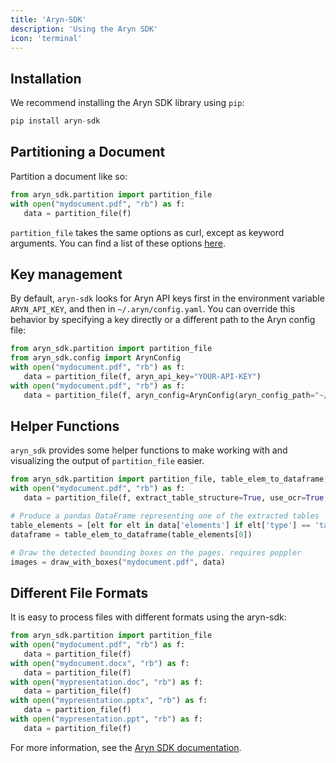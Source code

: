 ```yaml
---
title: 'Aryn-SDK'
description: 'Using the Aryn SDK'
icon: 'terminal'
---
```


## Installation

We recommend installing the Aryn SDK library using `pip`:

```python
pip install aryn-sdk
```

## Partitioning a Document
Partition a document like so:

```python
from aryn_sdk.partition import partition_file
with open("mydocument.pdf", "rb") as f:
   data = partition_file(f)
```

``partition_file`` takes the same options as curl, except as keyword arguments. You can find a list of these options [here](options_deep_dive.mdx).

## Key management

By default, ``aryn-sdk`` looks for Aryn API keys first in the environment variable ``ARYN_API_KEY``, and then in ``~/.aryn/config.yaml``. You can override this behavior by specifying a key directly or a different path to the Aryn config file:

```python
from aryn_sdk.partition import partition_file
from aryn_sdk.config import ArynConfig
with open("mydocument.pdf", "rb") as f:
   data = partition_file(f, aryn_api_key="YOUR-API-KEY")
with open("mydocument.pdf", "rb") as f:
   data = partition_file(f, aryn_config=ArynConfig(aryn_config_path="~/dotfiles/.aryn/config.yaml"))
```
## Helper Functions

``aryn_sdk`` provides some helper functions to make working with and visualizing the output of ``partition_file`` easier.

```python
from aryn_sdk.partition import partition_file, table_elem_to_dataframe, draw_with_boxes
with open("mydocument.pdf", "rb") as f:
   data = partition_file(f, extract_table_structure=True, use_ocr=True, extract_images=True, threshold=0.35)

# Produce a pandas DataFrame representing one of the extracted tables
table_elements = [elt for elt in data['elements'] if elt['type'] == 'table']
dataframe = table_elem_to_dataframe(table_elements[0])

# Draw the detected bounding boxes on the pages. requires poppler
images = draw_with_boxes("mydocument.pdf", data)
```
## Different File Formats

It is easy to process files with different formats using the aryn-sdk:

```python
from aryn_sdk.partition import partition_file
with open("mydocument.pdf", "rb") as f:
   data = partition_file(f)
with open("mydocument.docx", "rb") as f:
   data = partition_file(f)
with open("mypresentation.doc", "rb") as f:
   data = partition_file(f)
with open("mypresentation.pptx", "rb") as f:
   data = partition_file(f)
with open("mypresentation.ppt", "rb") as f:
   data = partition_file(f)
```

For more information, see the [Aryn SDK documentation](https://sycamore.readthedocs.io/en/stable/aryn_cloud/APIs/aryn-sdk/partition.html).
